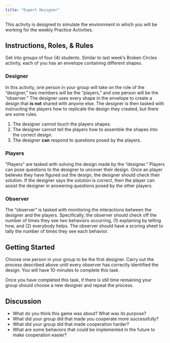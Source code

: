 ```yaml
---
title: "Expert Designer"
---
```


This activity is designed to simulate the environment in which you will be working for the weekly Practice Activities.

## Instructions, Roles, & Rules

Get into groups of four (4) students. Similar to last week's Broken Circles activity, each of you has an envelope containing different shapes.

### Designer

In this activity, one person in your group will take on the role of the "designer," two members will be the "players," and one person will be the "observer." The designer uses every shape in the envelope to create a design that **is not** shared with anyone else. The designer is then tasked with instructing the players how to replicate the design they created, but there are some rules.

1.  The designer cannot touch the players shapes.
2.  The designer cannot tell the players how to assemble the shapes into the correct design.
3.  The designer **can** respond to questions posed by the players.

### Players

"Players" are tasked with solving the design made by the "designer." Players can pose questions to the designer to uncover their design. Once an player believes they have figured out the design, the designer should check their solution. If the designer says the solution is correct, then the player can assist the designer in answering questions posed by the other players.

### Observer

The "observer" is tasked with monitoring the interactions between the designer and the players. Specifically, the observer should check off the number of times they see two behaviors occurring, (1) explaining by telling how, and (2) everybody helps. The observer should have a scoring sheet to tally the number of times they see each behavior.

## Getting Started

Choose one person in your group to be the first designer. Carry out the process described above until every observer has correctly identified the design. You will have 10-minutes to complete this task.

Once you have completed this task, if there is still time remaining your group should choose a new designer and repeat the process.

## Discussion

-   What do you think this game was about? What was its purpose?
-   What did your group did that made you cooperate more successfully?
-   What did your group did that made cooperation harder?
-   What are some behaviors that could be implemented in the future to make cooperation easier?
